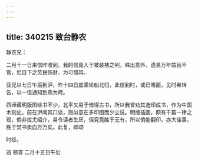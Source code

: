 ```yaml
---
---
---
```

title: 340215 致台静农
---




静农兄：

二月十一日来信昨收到。我的信竟入于被装裱之列，殊出意外，遗臭万年姑且不管，但目下之劳民伤财，为可惜耳。

亚兄以七日午后到沪，昨十四日晨乘轮船北归，此信到时，或已晤面，见时希转告，以一信通知到燕为荷。

西谛藏明版图绘书不少，北平又易于借得古书，所以我曾劝其选印成书，作为中国木刻史。前在沪闻其口谈，则似意在多印图而少立说。明版插画，颇有千篇一律之观，倘非拔尤绍介，易令读者生厌，但究竟胜于无有，所以倘能翻印，亦大佳事，胜于焚书卖血万万矣。此复，即颂

时绥。

迅 顿首 二月十五日午后